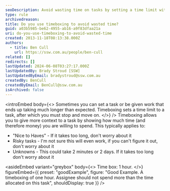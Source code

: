 ```yaml
---
seoDescription: Avoid wasting time on tasks by setting a time limit with timeboxing, ensuring you stay focused and productive within allocated hours.
type: rule
archivedreason:
title: Do you use timeboxing to avoid wasted time?
guid: a03b5985-be62-4955-ab16-a9f83dfaa21a
uri: do-you-use-timeboxing-to-avoid-wasted-time
created: 2013-11-18T08:13:38.000Z
authors:
  - title: Ben Cull
    url: https://ssw.com.au/people/ben-cull
related: []
redirects: []
lastUpdated: 2024-06-08T03:27:17.000Z
lastUpdatedBy: Brady Stroud [SSW]
lastUpdatedByEmail: bradystroud@ssw.com.au
createdBy: BenCull
createdByEmail: BenCull@ssw.com.au
isArchived: false
---
```


<introEmbed
  body={<>
Sometimes you can set a task or be given work that ends up taking much longer than expected. Timeboxing sets a time limit to a task, after which you must stop and move on.
  </>}
/>
Timeboxing allows you to give more context to a task by showing how much time (and therefore money) you are willing to spend. This typically applies to:

- "Nice to Haves" - If it takes too long, don't worry about it
- Risky tasks - I'm not sure this will even work, if you can't figure it out, don't worry about it
- Unknowns - This could take 2 minutes or 2 days. If it takes too long don't worry about it

<asideEmbed
  variant="greybox"
  body={<>
    Time box: 1 hour.
  </>}
  figureEmbed={{
    preset: "goodExample",
    figure: "Good Example. A timeboxing of one hour. Assignee should not spend more than the time allocated on this task",
    shouldDisplay: true
  }}
/>
